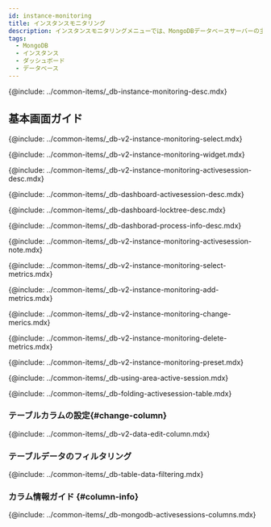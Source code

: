 ```yaml
---
id: instance-monitoring
title: インスタンスモニタリング
description: インスタンスモニタリングメニューでは、MongoDBデータベースサーバーの主要なメトリックに関する詳細情報をリアルタイムに確認できます。
tags:
  - MongoDB
  - インスタンス
  - ダッシュボード
  - データベース
---
```


{@include: ../common-items/_db-instance-monitoring-desc.mdx}

## 基本画面ガイド

<ProdImg img='db-instance-monitoring.png' desc='インスタンスモニタリング' />

<!--###조회시간 및 대상 선택하기-->

{@include: ../common-items/_db-v2-instance-monitoring-select.mdx}

<!--###그래프 차트 위젯 영역-->

{@include: ../common-items/_db-v2-instance-monitoring-widget.mdx}

<!--###액티브 세션 락트리 프로세스정보-->

{@include: ../common-items/_db-v2-instance-monitoring-activesession-desc.mdx} 

{@include: ../common-items/_db-dashboard-activesession-desc.mdx} 

{@include: ../common-items/_db-dashboard-locktree-desc.mdx} 

{@include: ../common-items/_db-dashborad-process-info-desc.mdx}

{@include: ../common-items/_db-v2-instance-monitoring-activesession-note.mdx}

<!--##지표 선택하기-->

{@include: ../common-items/_db-v2-instance-monitoring-select-metrics.mdx}

<!--###지표 추가하기-->

{@include: ../common-items/_db-v2-instance-monitoring-add-metrics.mdx} 

<!--###지표 변경하기-->

{@include: ../common-items/_db-v2-instance-monitoring-change-merics.mdx}

<!--###지표 삭제하기-->

{@include: ../common-items/_db-v2-instance-monitoring-delete-metrics.mdx}

<!--## 프리셋-->

{@include: ../common-items/_db-v2-instance-monitoring-preset.mdx} 

<!-- 액티브 세션 영역 활용-->

{@include: ../common-items/_db-using-area-active-session.mdx} 

{@include: ../common-items/_db-folding-activesession-table.mdx}

### テーブルカラムの設定{#change-column}

{@include: ../common-items/_db-v2-data-edit-column.mdx}

### テーブルデータのフィルタリング

{@include: ../common-items/_db-table-data-filtering.mdx} 

### カラム情報ガイド {#column-info}

{@include: ../common-items/_db-mongodb-activesessions-columns.mdx}
